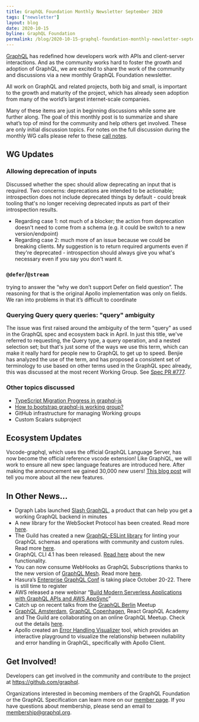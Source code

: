 ```yaml
---
title: GraphQL Foundation Monthly Newsletter September 2020
tags: ["newsletter"]
layout: blog
date: 2020-10-15
byline: GraphQL Foundation
permalink: /blog/2020-10-15-graphql-foundation-monthly-newsletter-september-2020
---
```


[GraphQL](/) has redefined how developers work with APIs and client-server interactions. And as the community works hard to foster the growth and adoption of GraphQL, we are excited to share the work of the community and discussions via a new monthly GraphQL Foundation newsletter.

All work on GraphQL and related projects, both big and small, is important to the growth and maturity of the project, which has already seen adoption from many of the world’s largest internet-scale companies.

Many of these items are just in beginning discussions while some are further along. The goal of this monthly post is to summarize and share what’s top of mind for the community and help others get involved. These are only initial discussion topics. For notes on the full discussion during the monthly WG calls please refer to these [call notes](https://github.com/graphql/graphql-wg/blob/b1bfe0cee461d752146dc77e5c35a5e8d7921272/notes/2020-09-03.md#allowing-deprecation-of-inputs-10m-evan).

## WG Updates

### Allowing deprecation of inputs

Discussed whether the spec should allow deprecating an input that is required. Two concerns: deprecations are intended to be actionable; introspection does not include deprecated things by default - could break tooling that's no longer receiving deprecated inputs as part of their introspection results.

- Regarding case 1: not much of a blocker; the action from deprecation doesn't need to come from a schema (e.g. it could be switch to a new version/endpoint)
- Regarding case 2: much more of an issue because we could be breaking clients. My suggestion is to return required arguments even if they're deprecated - introspection should always give you what's necessary even if you say you don't want it.

### `@defer`/`@stream`

trying to answer the “why we don’t support Defer on field question”. The reasoning for that is the original Apollo implementation was only on fields. We ran into problems in that it’s difficult to coordinate

### Querying Query query queries: "query" ambiguity

The issue was first raised around the ambiguity of the term "query" as used in the GraphQL spec and ecosystem back in April. In just this title, we've referred to requesting, the Query type, a query operation, and a nested selection set; but that's just some of the ways we use this term, which can make it really hard for people new to GraphQL to get up to speed. Benjie has analyzed the use of the term, and has proposed a consistent set of terminology to use based on other terms used in the GraphQL spec already, this was discussed at the most recent Working Group. See [Spec PR #777](https://github.com/graphql/graphql-spec/pull/777).

### Other topics discussed

- [TypeScript Migration Progress in graphql-js](https://github.com/graphql/graphql-js/issues/2104)
- [How to bootstrap graphql-js working group?](https://github.com/graphql/graphql-js/issues/2787)
- GitHub infrastructure for managing Working groups
- Custom Scalars subproject

## Ecosystem Updates

Vscode-graphql, which uses the official GraphQL Language Server, has now become the official reference vscode extension! Like GraphiQL, we will work to ensure all new spec language features are introduced here. After making the announcement we gained 30,000 new users! [This blog post](https://rikki.dev/vscode-graphql-lsp-0-3-0/) will tell you more about all the new features.

## In Other News...

- Dgraph Labs launched [Slash GraphQL](https://www.producthunt.com/posts/slash-graphql), a product that can help you get a working GraphQL backend in minutes
- A new library for the WebSocket Protocol has been created. Read more [here](https://the-guild.dev/blog/graphql-over-websockets).
- The Guild has created a new [GraphQL-ESLint library](https://github.com/dotansimha/graphql-eslint) for linting your GraphQL schemas and operations with community and custom rules. Read more [here](https://the-guild.dev/blog/introducing-graphql-eslint).
- GraphQL CLI 4.1 has been released. [Read here](https://the-guild.dev/blog/whats-new-in-graphql-cli-4.1.0) about the new functionality.
- You can now consume WebHooks as GraphQL Subscriptions thanks to the new version of [GraphQL Mesh](https://github.com/urigo/graphql-mesh). Read more [here](https://the-guild.dev/blog/graphql-mesh-subscriptions).
- Hasura’s [Enterprise GraphQL Conf](https://hasura.io/enterprisegraphql/) is taking place October 20-22. There is still time to register
- AWS released a new webinar “[Build Modern Serverless Applications with GraphQL APIs and AWS AppSync](https://pages.awscloud.com/Build-Modern-Serverless-Applications-with-GraphQL-APIs-and-AWS-AppSync_2020_0918-MBL_OD.html?&trk=ep_card-el_a131L0000084iG3QAI&trkCampaign=NA-FY20-AWS-DIGMKT-WEBINAR-SERIES-September_2020_0918-MBL&sc_channel=el&sc_campaign=pac_2018-2019_exlinks_ondemand_OTT_evergreen&sc_outcome=Product_Adoption_Campaigns&sc_geo=NAMER&sc_country=mult)”
- Catch up on recent talks from the [GraphQL Berlin](https://www.youtube.com/watch?v=4UDsR4z2KIY) Meetup
- [GraphQL Amsterdam](https://www.meetup.com/Amsterdam-GraphQL-Meetup/events/273901137/), [GraphQL Copenhagen](https://www.meetup.com/Copenhagen-GraphQL-Meetup-Group/events/273901144/), React GraphQL Academy and The Guild are collaborating on an online GraphQL Meetup. Check out the details [here](https://twitter.com/reactgqlacademy/status/1313789927834947585?s=20).
- Apollo created an [Error Handling Visualizer](https://apollo-visualizer.vercel.app/) tool, which provides an interactive playground to visualize the relationship between nullability and error handling in GraphQL, specifically with Apollo Client.

## Get Involved!

Developers can get involved in the community and contribute to the project at https://github.com/graphql.

Organizations interested in becoming members of the GraphQL Foundation or the GraphQL Specification can learn more on our [member page](/foundation/join). If you have questions about membership, please send an email to membership@graphql.org.
